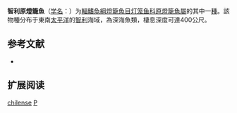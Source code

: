 {{Speciesbox
| name = 智利原燈籠魚
| status = NE
| status_system = IUCN3.1
| image = 
| genus = Protomyctophum
| species = chilense
| authority = [[Wisner|Wisner]], 1971
| synonyms = 
}}

'''智利原燈籠魚'''（[[学名|学名]]：{{lang|la|''Protomyctophum chilense''}}）为[[輻鰭魚綱|輻鰭魚綱]][[燈籠魚目|燈籠魚目]][[灯笼鱼科|灯笼鱼科]][[原燈籠魚屬|原燈籠魚屬]]的其中一[[種|種]]。該物種分布于東南[[太平洋|太平洋]]的[[智利|智利]]海域，為深海魚類，棲息深度可達400公尺。

== 参考文献 ==
{{refbegin}}
*{{FishBase_species|genus=Protomyctophum|species=chilense|year=2012|month=2}}
{{refend}}

== 扩展阅读 ==
{{refbegin}}
{{wikispecies-inline|Protomyctophum chilense|智利原燈籠魚}}
{{refend}}
{{Taxonbar|from=Q2889671}}

[[Category:原燈籠魚屬|chilense]]
[[Category:1971年描述的鱼类|P]]


{{灯笼鱼目小作品}}